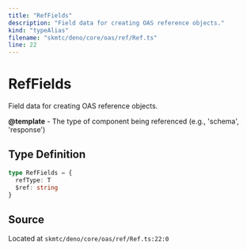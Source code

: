 ```yaml
---
title: "RefFields"
description: "Field data for creating OAS reference objects."
kind: "typeAlias"
filename: "skmtc/deno/core/oas/ref/Ref.ts"
line: 22
---
```


# RefFields

Field data for creating OAS reference objects.


**@template** - The type of component being referenced (e.g., 'schema', 'response')

## Type Definition

```typescript
type RefFields = {
  refType: T
  $ref: string
}
```

## Source

Located at `skmtc/deno/core/oas/ref/Ref.ts:22:0`
